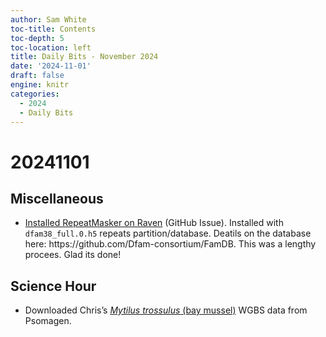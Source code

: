 ```yaml
---
author: Sam White
toc-title: Contents
toc-depth: 5
toc-location: left
title: Daily Bits - November 2024
date: '2024-11-01'
draft: false
engine: knitr
categories: 
  - 2024
  - Daily Bits
---
```


# 20241101

## Miscellaneous

- [Installed RepeatMasker on Raven](https://github.com/RobertsLab/resources/issues/2002) (GitHub Issue). Installed with `dfam38_full.0.h5` repeats partition/database. Deatils on the database here: https://github.com/Dfam-consortium/FamDB. This was a lengthy procees. Glad its done!

## Science Hour

- Downloaded Chris's [_Mytilus trossulus_ (bay mussel)](https://en.wikipedia.org/wiki/Mytilus_trossulus) WGBS data from Psomagen.